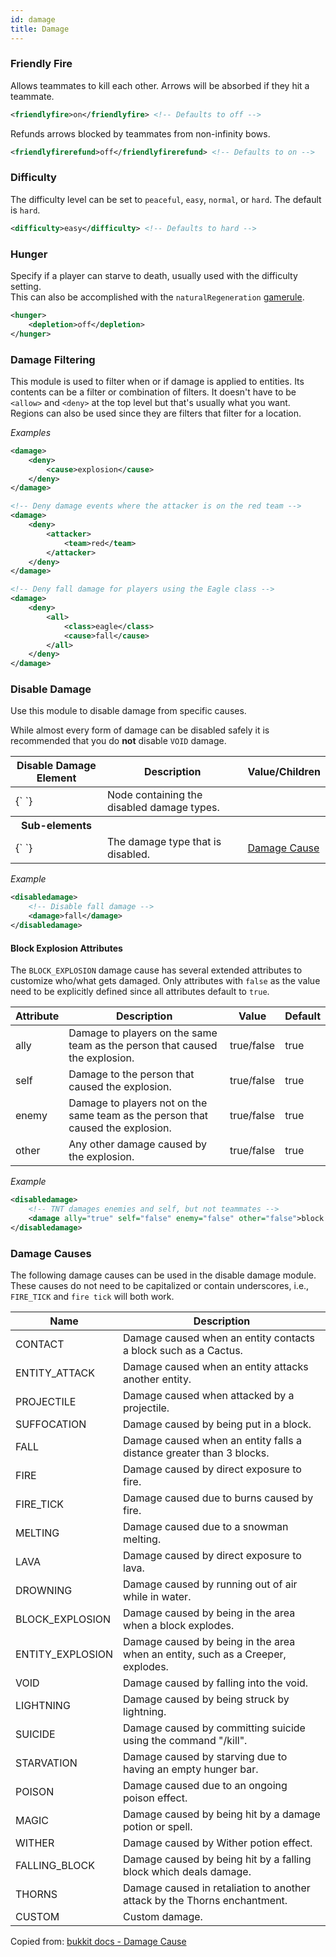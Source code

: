 ```yaml
---
id: damage
title: Damage
---
```


### Friendly Fire

Allows teammates to kill each other. Arrows will be absorbed if they hit a teammate.

```xml
<friendlyfire>on</friendlyfire> <!-- Defaults to off -->
```

Refunds arrows blocked by teammates from non-infinity bows.

```xml
<friendlyfirerefund>off</friendlyfirerefund> <!-- Defaults to on -->
```

### Difficulty

The difficulty level can be set to `peaceful`, `easy`, `normal`, or `hard`. The default is `hard`.

```xml
<difficulty>easy</difficulty> <!-- Defaults to hard -->
```

### Hunger

Specify if a player can starve to death, usually used with the difficulty setting.<br/>
This can also be accomplished with the `naturalRegeneration` [gamerule](/docs/modules/mechanics/gamerules).

```xml
<hunger>
    <depletion>off</depletion>
</hunger>
```

### Damage Filtering

This module is used to filter when or if damage is applied to entities.
Its contents can be a filter or combination of filters.
It doesn't have to be `<allow>` and `<deny>` at the top level but that's usually what you want.
Regions can also be used since they are filters that filter for a location.

_Examples_

```xml
<damage>
    <deny>
        <cause>explosion</cause>
    </deny>
</damage>
```

```xml
<!-- Deny damage events where the attacker is on the red team -->
<damage>
    <deny>
        <attacker>
            <team>red</team>
        </attacker>
    </deny>
</damage>
```

```xml
<!-- Deny fall damage for players using the Eagle class -->
<damage>
    <deny>
        <all>
            <class>eagle</class>
            <cause>fall</cause>
        </all>
    </deny>
</damage>
```

### Disable Damage

Use this module to disable damage from specific causes.

While almost every form of damage can be disabled safely it is recommended that you do **not** disable `VOID` damage.

<div className="table-container">
  <table>
    <thead>
      <tr>
        <th>Disable Damage Element</th>
        <th>Description</th>
        <th>Value/Children</th>
      </tr>
    </thead>
    <tbody>
      <tr>
        <td>
          <label>{`<disabledamage> </disabledamage>`}</label>
        </td>
        <td>Node containing the disabled damage types.</td>
        <td />
      </tr>
      <tr>
        <th>Sub-elements</th>
        <th />
        <th />
      </tr>
      <tr>
        <td>
          <label>{`<damage> </damage>`}</label>
        </td>
        <td>The damage type that is disabled.</td>
        <td>
          <a href="#damage-causes">Damage Cause</a>
        </td>
      </tr>
    </tbody>
  </table>
</div>

_Example_

```xml
<disabledamage>
    <!-- Disable fall damage -->
    <damage>fall</damage>
</disabledamage>
```

#### Block Explosion Attributes

The `BLOCK_EXPLOSION` damage cause has several extended attributes to customize who/what gets damaged. Only attributes with `false` as the value need to be explicitly defined since all attributes default to `true`.

<div className="table-container">
  <table className="table table-striped table-condensed">
    <thead>
      <tr>
        <th>Attribute</th>
        <th>Description</th>
        <th>Value</th>
        <th>Default</th>
      </tr>
    </thead>
    <tbody>
      <tr>
        <td>
          <label>ally</label>
        </td>
        <td>
          Damage to players on the same team as the person that caused the
          explosion.
        </td>
        <td>
          <span className="badge badge--primary">true/false</span>
        </td>
        <td>true</td>
      </tr>
      <tr>
        <td>
          <label>self</label>
        </td>
        <td>Damage to the person that caused the explosion.</td>
        <td>
          <span className="badge badge--primary">true/false</span>
        </td>
        <td>true</td>
      </tr>
      <tr>
        <td>
          <label>enemy</label>
        </td>
        <td>
          Damage to players not on the same team as the person that caused the
          explosion.
        </td>
        <td>
          <span className="badge badge--primary">true/false</span>
        </td>
        <td>true</td>
      </tr>
      <tr>
        <td>
          <label>other</label>
        </td>
        <td>Any other damage caused by the explosion.</td>
        <td>
          <span className="badge badge--primary">true/false</span>
        </td>
        <td>true</td>
      </tr>
    </tbody>
  </table>
</div>

_Example_

```xml
<disabledamage>
    <!-- TNT damages enemies and self, but not teammates -->
    <damage ally="true" self="false" enemy="false" other="false">block explosion</damage>
</disabledamage>
```

### Damage Causes

The following damage causes can be used in the disable damage module.
These causes do not need to be capitalized or contain underscores, i.e., `FIRE_TICK` and `fire tick` will both work.

<div className="table-container">
  <table>
    <thead>
      <tr>
        <th>Name</th>
        <th>Description</th>
      </tr>
    </thead>
    <tbody>
      <tr>
        <td>
          <label>CONTACT</label>
        </td>
        <td>Damage caused when an entity contacts a block such as a Cactus.</td>
      </tr>
      <tr>
        <td>
          <label>ENTITY_ATTACK</label>
        </td>
        <td>Damage caused when an entity attacks another entity.</td>
      </tr>
      <tr>
        <td>
          <label>PROJECTILE</label>
        </td>
        <td>Damage caused when attacked by a projectile.</td>
      </tr>
      <tr>
        <td>
          <label>SUFFOCATION</label>
        </td>
        <td>Damage caused by being put in a block.</td>
      </tr>
      <tr>
        <td>
          <label>FALL</label>
        </td>
        <td>
          Damage caused when an entity falls a distance greater than 3 blocks.
        </td>
      </tr>
      <tr>
        <td>
          <label>FIRE</label>
        </td>
        <td>Damage caused by direct exposure to fire.</td>
      </tr>
      <tr>
        <td>
          <label>FIRE_TICK</label>
        </td>
        <td>Damage caused due to burns caused by fire.</td>
      </tr>
      <tr>
        <td>
          <label>MELTING</label>
        </td>
        <td>Damage caused due to a snowman melting.</td>
      </tr>
      <tr>
        <td>
          <label>LAVA</label>
        </td>
        <td>Damage caused by direct exposure to lava.</td>
      </tr>
      <tr>
        <td>
          <label>DROWNING</label>
        </td>
        <td>Damage caused by running out of air while in water.</td>
      </tr>
      <tr>
        <td>
          <label>BLOCK_EXPLOSION</label>
        </td>
        <td>Damage caused by being in the area when a block explodes.</td>
      </tr>
      <tr>
        <td>
          <label>ENTITY_EXPLOSION</label>
        </td>
        <td>
          Damage caused by being in the area when an entity, such as a Creeper,
          explodes.
        </td>
      </tr>
      <tr>
        <td>
          <label>VOID</label>
        </td>
        <td>Damage caused by falling into the void.</td>
      </tr>
      <tr>
        <td>
          <label>LIGHTNING</label>
        </td>
        <td>Damage caused by being struck by lightning.</td>
      </tr>
      <tr>
        <td>
          <label>SUICIDE</label>
        </td>
        <td>Damage caused by committing suicide using the command "/kill".</td>
      </tr>
      <tr>
        <td>
          <label>STARVATION</label>
        </td>
        <td>Damage caused by starving due to having an empty hunger bar.</td>
      </tr>
      <tr>
        <td>
          <label>POISON</label>
        </td>
        <td>Damage caused due to an ongoing poison effect.</td>
      </tr>
      <tr>
        <td>
          <label>MAGIC</label>
        </td>
        <td>Damage caused by being hit by a damage potion or spell.</td>
      </tr>
      <tr>
        <td>
          <label>WITHER</label>
        </td>
        <td>Damage caused by Wither potion effect.</td>
      </tr>
      <tr>
        <td>
          <label>FALLING_BLOCK</label>
        </td>
        <td>
          Damage caused by being hit by a falling block which deals damage.
        </td>
      </tr>
      <tr>
        <td>
          <label>THORNS</label>
        </td>
        <td>
          Damage caused in retaliation to another attack by the Thorns
          enchantment.
        </td>
      </tr>
      <tr>
        <td>
          <label>CUSTOM</label>
        </td>
        <td>Custom damage.</td>
      </tr>
    </tbody>
  </table>
</div>

Copied from: [bukkit docs - Damage Cause](https://hub.spigotmc.org/javadocs/bukkit/org/bukkit/event/entity/EntityDamageEvent.DamageCause.html)
